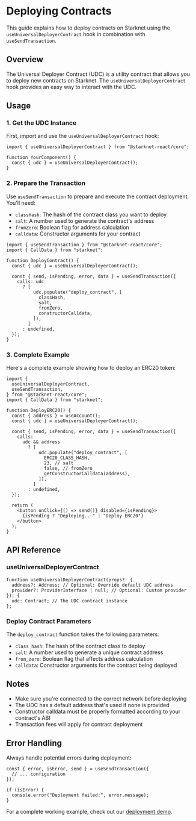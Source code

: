 # Deploying Contracts

This guide explains how to deploy contracts on Starknet using the `useUniversalDeployerContract` hook in combination with `useSendTransaction`.

## Overview

The Universal Deployer Contract (UDC) is a utility contract that allows you to deploy new contracts on Starknet. The `useUniversalDeployerContract` hook provides an easy way to interact with the UDC.

## Usage

### 1. Get the UDC Instance

First, import and use the `useUniversalDeployerContract` hook:

```tsx
import { useUniversalDeployerContract } from "@starknet-react/core";

function YourComponent() {
  const { udc } = useUniversalDeployerContract();
}
```

### 2. Prepare the Transaction

Use `useSendTransaction` to prepare and execute the contract deployment. You'll need:

- `classHash`: The hash of the contract class you want to deploy
- `salt`: A number used to generate the contract's address
- `fromZero`: Boolean flag for address calculation
- `calldata`: Constructor arguments for your contract

```tsx
import { useSendTransaction } from "@starknet-react/core";
import { CallData } from "starknet";

function DeployContract() {
  const { udc } = useUniversalDeployerContract();

  const { send, isPending, error, data } = useSendTransaction({
    calls: udc
      ? [
          udc.populate("deploy_contract", [
            classHash,
            salt,
            fromZero,
            constructorCalldata,
          ]),
        ]
      : undefined,
  });
}
```

### 3. Complete Example

Here's a complete example showing how to deploy an ERC20 token:

```tsx
import {
  useUniversalDeployerContract,
  useSendTransaction,
} from "@starknet-react/core";
import { CallData } from "starknet";

function DeployERC20() {
  const { address } = useAccount();
  const { udc } = useUniversalDeployerContract();

  const { send, isPending, error, data } = useSendTransaction({
    calls:
      udc && address
        ? [
            udc.populate("deploy_contract", [
              ERC20_CLASS_HASH,
              23, // salt
              false, // fromZero
              getConstructorCalldata(address),
            ]),
          ]
        : undefined,
  });

  return (
    <button onClick={() => send()} disabled={isPending}>
      {isPending ? "Deploying..." : "Deploy ERC20"}
    </button>
  );
}
```

## API Reference

### useUniversalDeployerContract

```tsx
function useUniversalDeployerContract(props?: {
  address?: Address; // Optional: Override default UDC address
  provider?: ProviderInterface | null; // Optional: Custom provider
}): {
  udc: Contract; // The UDC contract instance
};
```

### Deploy Contract Parameters

The `deploy_contract` function takes the following parameters:

- `class_hash`: The hash of the contract class to deploy
- `salt`: A number used to generate a unique contract address
- `from_zero`: Boolean flag that affects address calculation
- `calldata`: Constructor arguments for the contract being deployed

## Notes

- Make sure you're connected to the correct network before deploying
- The UDC has a default address that's used if none is provided
- Constructor calldata must be properly formatted according to your contract's ABI
- Transaction fees will apply for contract deployment

## Error Handling

Always handle potential errors during deployment:

```tsx
const { error, isError, send } = useSendTransaction({
  // ... configuration
});

if (isError) {
  console.error("Deployment failed:", error.message);
}
```

For a complete working example, check out our [deployment demo](/demo/deploy-contract).
